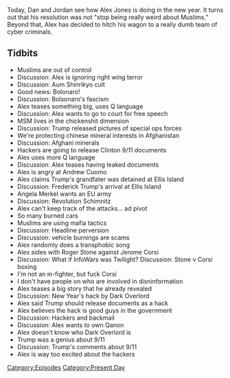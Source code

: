 {{DEFAULTSORT:
    #_EPISODE_0248:January 2, 2019
}}{{Episode
    | title           = January 2, 2019
    | caption         = Listen to this episode on [https://knowledgefight.libsyn.com/knowledge-fight-january-2-2019 Libsyn] [https://open.spotify.com/episode/5TvwlVacWkdmQ4NZKiFkuL Spotify]
    | episodeNumber   = 248
    | length          = 02:41:25
    | airDate         = January 4, 2019
    | coverageDate    = January 2, 2019
    | episodeType     = [[:Category:Present Day|Present Day]]
    | appearance      = [[Jair Bolsonaro]], [[Andrew Cuomo]], [[Frederick Trump]], [[Angela Merkel]], [[Roger Stone]], [[Jerome Corsi]]
    | oocDrop         = We ain't making money off that heroin
    | previousEpisode = [[247: Lionel]]
    | nextEpisode     = [[249: Predicting 9/11]]
}}

{{Stub}}

Today, Dan and Jordan see how Alex Jones is doing in the new year. It turns out that his resolution was not "stop being really weird about Muslims." Beyond that, Alex has decided to hitch his wagon to a really dumb team of cyber criminals.

==Tidbits==

*Muslims are out of control
*Discussion: Alex is ignoring right wing terror
*Discussion: Aum Shinrikyo cult
*Good news: Bolonaro!
*Discussion: Bolsonaro's fascism
*Alex teases something big, uses Q language
*Discussion: Alex wants to go to court for free speech
*MSM lives in the chickenshit dimension
*Discussion: Trump released pictures of special ops forces
*We're protecting chinese mineral interests in Afghanistan
*Discussion: Afghani minerals
*Hackers are going to release Clinton 9/11 documents
*Alex uses more Q language
*Discussion: Alex teases having leaked documents
*Alex is angry at Andrew Cuomo
*Alex claims Trump's grandfater was detained at Ellis Island
*Discussion: Frederick Trump's arrival at Ellis Island
*Angela Merkel wants an EU army
*Discussion: Revolution Schimnitz
*Alex can't keep track of the attacks... ad pivot
*So many burned cars
*Muslims are using mafia tactics
*Discussion: Headline perversion
*Discussion: vehicle burnings are scams
*Alex randomly does a transphobic song
*Alex sides with Roger Stone against Jerome Corsi
*Discussion: What if InfoWars was Twilight? Discussion: Stone v Corsi boxing
*I'm not an in-fighter, but fuck Corsi
*I don't have people on who are involved in disninformation
*Alex teases a big story that he already revealed
*Discussion: New Year's hack by Dark Overlord
*Alex said Trump should release documents as a hack
*Alex believes the hack is good guys in the government
*Discussion: Hackers and backmail
*Discussion: Alex wants to own Qanon
*Alex doesn't know who Dark Overlord is
*Trump was a genius about 9/11
*Discussion: Trump's comments about 9/11
*Alex is way too excited about the hackers

[[Category:Episodes]]
[[Category:Present Day]]
